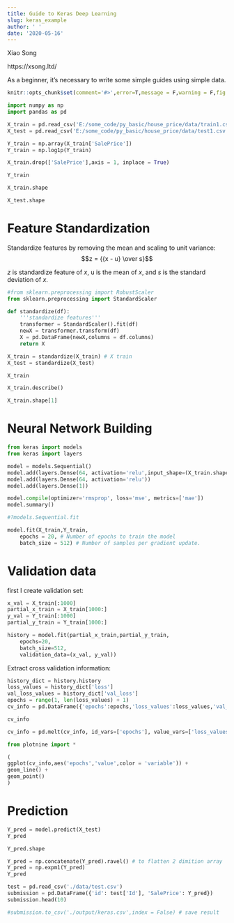 ```yaml
---
title: Guide to Keras Deep Learning 
slug: keras_example
author: ' '
date: '2020-05-16'
---
```


Xiao Song

https://xsong.ltd/

As a beginner, it's necessary to write some simple guides using simple data. 

```r
knitr::opts_chunk$set(comment='#>',error=T,message = F,warning = F,fig.align='center',collapse = T,out.width ='90%')
```

```python
import numpy as np 
import pandas as pd

X_train = pd.read_csv('E:/some_code/py_basic/house_price/data/train1.csv') # prepare data
X_test = pd.read_csv('E:/some_code/py_basic/house_price/data/test1.csv')

Y_train = np.array(X_train['SalePrice'])
Y_train = np.log1p(Y_train)

X_train.drop(['SalePrice'],axis = 1, inplace = True)
```

```python
Y_train
```

```python
X_train.shape
```

```python
X_test.shape
```

# Feature Standardization 

Standardize features by removing the mean and scaling to unit variance:
$$z = {{x - u} \over s}$$

$z$ is standardize feature of $x$, u is the mean of $x$, and $s$ is the standard deviation of $x$.

```python
#from sklearn.preprocessing import RobustScaler
from sklearn.preprocessing import StandardScaler

def standardize(df):
    '''standardize features'''
    transformer = StandardScaler().fit(df) 
    newX = transformer.transform(df)
    X = pd.DataFrame(newX,columns = df.columns)
    return X

X_train = standardize(X_train) # X train
X_test = standardize(X_test) 
```

```python
X_train
```

```python
X_train.describe()
```

```python
X_train.shape[1]
```

# Neural Network Building

```python
from keras import models
from keras import layers

model = models.Sequential()
model.add(layers.Dense(64, activation='relu',input_shape=(X_train.shape[1],)))
model.add(layers.Dense(64, activation='relu'))
model.add(layers.Dense(1))

model.compile(optimizer='rmsprop', loss='mse', metrics=['mae'])
model.summary()
```

```python
#?models.Sequential.fit
```

```python
model.fit(X_train,Y_train,
    epochs = 20, # Number of epochs to train the model
    batch_size = 512) # Number of samples per gradient update.
```

# Validation data

first I create validation set:

```python
x_val = X_train[:1000]
partial_x_train = X_train[1000:]
y_val = Y_train[:1000]
partial_y_train = Y_train[1000:]
```

```python
history = model.fit(partial_x_train,partial_y_train,
    epochs=20,
    batch_size=512,
    validation_data=(x_val, y_val))
```

Extract cross validation information:

```python
history_dict = history.history
loss_values = history_dict['loss']
val_loss_values = history_dict['val_loss']
epochs = range(1, len(loss_values) + 1)
cv_info = pd.DataFrame({'epochs':epochs,'loss_values':loss_values,'val_loss_values':val_loss_values})  
```

```python
cv_info
```

```python
cv_info = pd.melt(cv_info, id_vars=['epochs'], value_vars=['loss_values', 'val_loss_values']) 
```

```python
from plotnine import *

(
ggplot(cv_info,aes('epochs','value',color = 'variable')) +
geom_line() +
geom_point()
)
```

# Prediction

```python
Y_pred = model.predict(X_test)
Y_pred
```

```python
Y_pred.shape
```

```python
Y_pred = np.concatenate(Y_pred).ravel() # to flatten 2 dimition array
Y_pred = np.expm1(Y_pred)
Y_pred
```

```python
test = pd.read_csv('./data/test.csv')
submission = pd.DataFrame({'id': test['Id'], 'SalePrice': Y_pred})
submission.head(10)
```

```python
#submission.to_csv('./output/keras.csv',index = False) # save result
```

